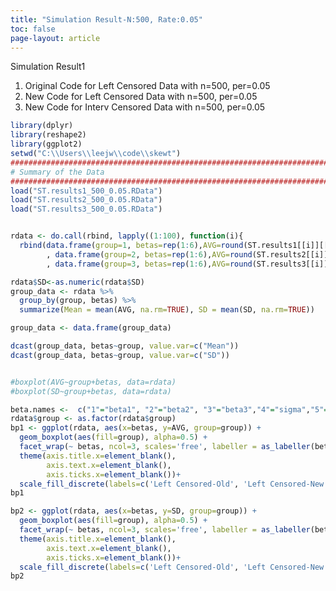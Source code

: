 ```yaml
---
title: "Simulation Result-N:500, Rate:0.05"
toc: false
page-layout: article
---
```


Simulation Result1

1. Original Code for Left Censored Data with n=500, per=0.05
2. New Code for Left Censored Data with n=500, per=0.05
3. New Code for Interv Censored Data with n=500, per=0.05

```r
library(dplyr)
library(reshape2)
library(ggplot2)
setwd("C:\\Users\\leejw\\code\\skewt")
################################################################################
# Summary of the Data
################################################################################
load("ST.results1_500_0.05.RData")
load("ST.results2_500_0.05.RData")
load("ST.results3_500_0.05.RData")


rdata <- do.call(rbind, lapply((1:100), function(i){
  rbind(data.frame(group=1, betas=rep(1:6),AVG=round(ST.results1[[i]][[1]],4), SD=append(round(ST.results1[[i]][[2]],4),"NaN"))
        , data.frame(group=2, betas=rep(1:6),AVG=round(ST.results2[[i]][[1]],4), SD=append(round(ST.results2[[i]][[2]],4),"NaN"))
        , data.frame(group=3, betas=rep(1:6),AVG=round(ST.results3[[i]][[1]],4), SD=append(round(ST.results3[[i]][[2]],4),"NaN")))}))

rdata$SD<-as.numeric(rdata$SD)
group_data <- rdata %>%
  group_by(group, betas) %>%
  summarize(Mean = mean(AVG, na.rm=TRUE), SD = mean(SD, na.rm=TRUE))

group_data <- data.frame(group_data)

dcast(group_data, betas~group, value.var=c("Mean")) 
dcast(group_data, betas~group, value.var=c("SD")) 


#boxplot(AVG~group+betas, data=rdata)
#boxplot(SD~group+betas, data=rdata)

beta.names <-  c("1"="beta1", "2"="beta2", "3"="beta3","4"="sigma","5"="lambda","6"="nu")
rdata$group <- as.factor(rdata$group)
bp1 <- ggplot(rdata, aes(x=betas, y=AVG, group=group)) + 
  geom_boxplot(aes(fill=group), alpha=0.5) + 
  facet_wrap(~ betas, ncol=3, scales='free', labeller = as_labeller(beta.names))+
  theme(axis.title.x=element_blank(),
        axis.text.x=element_blank(),
        axis.ticks.x=element_blank())+
  scale_fill_discrete(labels=c('Left Censored-Old', 'Left Censored-New',"Interv Censored-New"))
bp1

bp2 <- ggplot(rdata, aes(x=betas, y=SD, group=group)) + 
  geom_boxplot(aes(fill=group), alpha=0.5) + 
  facet_wrap(~ betas, ncol=3, scales='free', labeller = as_labeller(beta.names))+
  theme(axis.title.x=element_blank(),
        axis.text.x=element_blank(),
        axis.ticks.x=element_blank())+
  scale_fill_discrete(labels=c('Left Censored-Old', 'Left Censored-New',"Interv Censored-New"))
bp2

```
